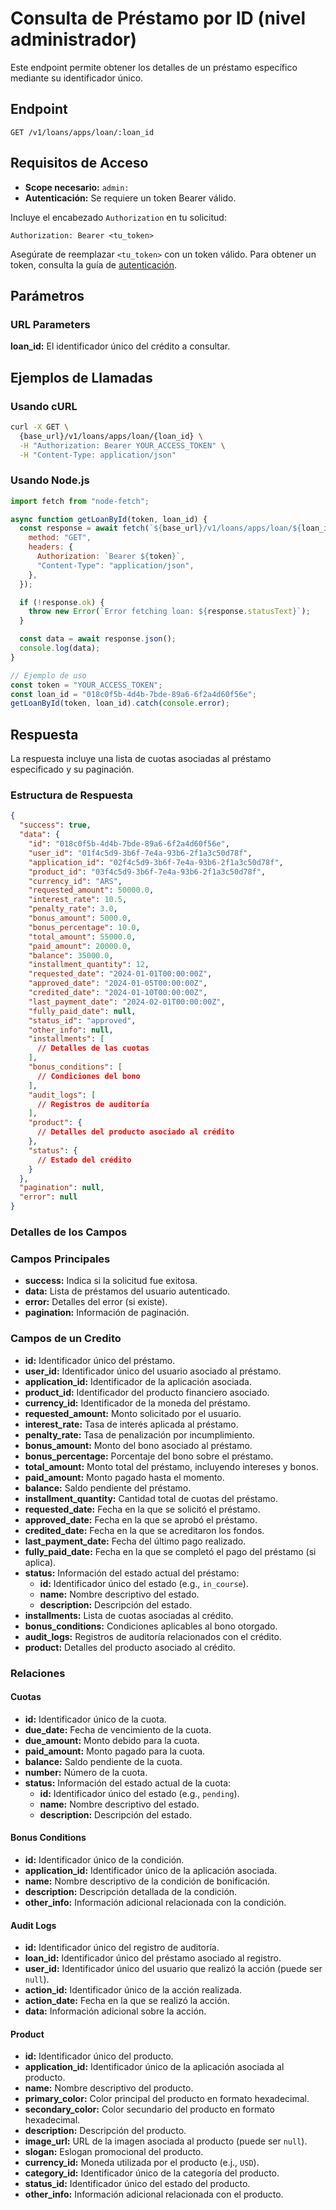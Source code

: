 # Consulta de Préstamo por ID (nivel administrador)

Este endpoint permite obtener los detalles de un préstamo específico mediante su identificador único.

## Endpoint

`GET /v1/loans/apps/loan/:loan_id`

## Requisitos de Acceso

- **Scope necesario:** `admin:`
- **Autenticación:** Se requiere un token Bearer válido.

Incluye el encabezado `Authorization` en tu solicitud:

```http
Authorization: Bearer <tu_token>
```

Asegúrate de reemplazar `<tu_token>` con un token válido. Para obtener un token, consulta la guía de [autenticación](/docs/authentication/).

## Parámetros

### URL Parameters

**loan_id:** El identificador único del crédito a consultar.

## Ejemplos de Llamadas

### Usando cURL

```bash
curl -X GET \
  {base_url}/v1/loans/apps/loan/{loan_id} \
  -H "Authorization: Bearer YOUR_ACCESS_TOKEN" \
  -H "Content-Type: application/json"
```

### Usando Node.js

```javascript
import fetch from "node-fetch";

async function getLoanById(token, loan_id) {
  const response = await fetch(`${base_url}/v1/loans/apps/loan/${loan_id}`, {
    method: "GET",
    headers: {
      Authorization: `Bearer ${token}`,
      "Content-Type": "application/json",
    },
  });

  if (!response.ok) {
    throw new Error(`Error fetching loan: ${response.statusText}`);
  }

  const data = await response.json();
  console.log(data);
}

// Ejemplo de uso
const token = "YOUR_ACCESS_TOKEN";
const loan_id = "018c0f5b-4d4b-7bde-89a6-6f2a4d60f56e";
getLoanById(token, loan_id).catch(console.error);
```

## Respuesta

La respuesta incluye una lista de cuotas asociadas al préstamo especificado y su paginación.

### Estructura de Respuesta

```json
{
  "success": true,
  "data": {
    "id": "018c0f5b-4d4b-7bde-89a6-6f2a4d60f56e",
    "user_id": "01f4c5d9-3b6f-7e4a-93b6-2f1a3c50d78f",
    "application_id": "02f4c5d9-3b6f-7e4a-93b6-2f1a3c50d78f",
    "product_id": "03f4c5d9-3b6f-7e4a-93b6-2f1a3c50d78f",
    "currency_id": "ARS",
    "requested_amount": 50000.0,
    "interest_rate": 10.5,
    "penalty_rate": 3.0,
    "bonus_amount": 5000.0,
    "bonus_percentage": 10.0,
    "total_amount": 55000.0,
    "paid_amount": 20000.0,
    "balance": 35000.0,
    "installment_quantity": 12,
    "requested_date": "2024-01-01T00:00:00Z",
    "approved_date": "2024-01-05T00:00:00Z",
    "credited_date": "2024-01-10T00:00:00Z",
    "last_payment_date": "2024-02-01T00:00:00Z",
    "fully_paid_date": null,
    "status_id": "approved",
    "other_info": null,
    "installments": [
      // Detalles de las cuotas
    ],
    "bonus_conditions": [
      // Condiciones del bono
    ],
    "audit_logs": [
      // Registros de auditoría
    ],
    "product": {
      // Detalles del producto asociado al crédito
    },
    "status": {
      // Estado del crédito
    }
  },
  "pagination": null,
  "error": null
}
```

### Detalles de los Campos

### Campos Principales

- **success:** Indica si la solicitud fue exitosa.
- **data:** Lista de préstamos del usuario autenticado.
- **error:** Detalles del error (si existe).
- **pagination:** Información de paginación.

### Campos de un Credito

- **id:** Identificador único del préstamo.
- **user_id:** Identificador único del usuario asociado al préstamo.
- **application_id:** Identificador de la aplicación asociada.
- **product_id:** Identificador del producto financiero asociado.
- **currency_id:** Identificador de la moneda del préstamo.
- **requested_amount:** Monto solicitado por el usuario.
- **interest_rate:** Tasa de interés aplicada al préstamo.
- **penalty_rate:** Tasa de penalización por incumplimiento.
- **bonus_amount:** Monto del bono asociado al préstamo.
- **bonus_percentage:** Porcentaje del bono sobre el préstamo.
- **total_amount:** Monto total del préstamo, incluyendo intereses y bonos.
- **paid_amount:** Monto pagado hasta el momento.
- **balance:** Saldo pendiente del préstamo.
- **installment_quantity:** Cantidad total de cuotas del préstamo.
- **requested_date:** Fecha en la que se solicitó el préstamo.
- **approved_date:** Fecha en la que se aprobó el préstamo.
- **credited_date:** Fecha en la que se acreditaron los fondos.
- **last_payment_date:** Fecha del último pago realizado.
- **fully_paid_date:** Fecha en la que se completó el pago del préstamo (si aplica).
- **status:** Información del estado actual del préstamo:
  - **id:** Identificador único del estado (e.g., `in_course`).
  - **name:** Nombre descriptivo del estado.
  - **description:** Descripción del estado.
- **installments:** Lista de cuotas asociadas al crédito.
- **bonus_conditions:** Condiciones aplicables al bono otorgado.
- **audit_logs:** Registros de auditoría relacionados con el crédito.
- **product:** Detalles del producto asociado al crédito.

### Relaciones

#### Cuotas

- **id:** Identificador único de la cuota.
- **due_date:** Fecha de vencimiento de la cuota.
- **due_amount:** Monto debido para la cuota.
- **paid_amount:** Monto pagado para la cuota.
- **balance:** Saldo pendiente de la cuota.
- **number:** Número de la cuota.
- **status:** Información del estado actual de la cuota:
  - **id:** Identificador único del estado (e.g., `pending`).
  - **name:** Nombre descriptivo del estado.
  - **description:** Descripción del estado.

#### Bonus Conditions

- **id:** Identificador único de la condición.
- **application_id:** Identificador único de la aplicación asociada.
- **name:** Nombre descriptivo de la condición de bonificación.
- **description:** Descripción detallada de la condición.
- **other_info:** Información adicional relacionada con la condición.

#### Audit Logs

- **id:** Identificador único del registro de auditoría.
- **loan_id:** Identificador único del préstamo asociado al registro.
- **user_id:** Identificador único del usuario que realizó la acción (puede ser `null`).
- **action_id:** Identificador único de la acción realizada.
- **action_date:** Fecha en la que se realizó la acción.
- **data:** Información adicional sobre la acción.

#### Product

- **id:** Identificador único del producto.
- **application_id:** Identificador único de la aplicación asociada al producto.
- **name:** Nombre descriptivo del producto.
- **primary_color:** Color principal del producto en formato hexadecimal.
- **secondary_color:** Color secundario del producto en formato hexadecimal.
- **description:** Descripción del producto.
- **image_url:** URL de la imagen asociada al producto (puede ser `null`).
- **slogan:** Eslogan promocional del producto.
- **currency_id:** Moneda utilizada por el producto (e.j., `USD`).
- **category_id:** Identificador único de la categoría del producto.
- **status_id:** Identificador único del estado del producto.
- **other_info:** Información adicional relacionada con el producto.
